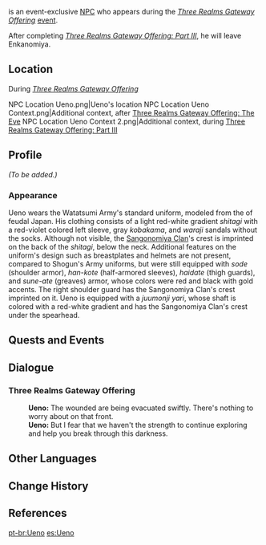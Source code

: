{{Meta
<!-- Remove this template after adding the missing info -->
|missing_NPC_profile  = yes
}}
{{Character Infobox
|image            = NPC Ueno.png
|region           = Inazuma
|location         = Inazuma
|affiliation      = Watatsumi Army
|title            = Swordfish I Provisional Squad Leader
|type             = Event NPC
|voiceEN          = [https://www.eliastoufexis.com/ Elias Toufexis]<ref name="Elias Toufexis">Twitter: [https://twitter.com/EliasToufexis/status/1495168425714323456 EN VA Self Announcement] ([https://archive.ph/Mej10 Archived])</ref>
}}
{{Lang|'''Ueno'''|ja=上野|ja_rm=Ueno}} is an event-exclusive [[NPC]] who appears during the ''[[Three Realms Gateway Offering]]'' [[event]].

After completing ''[[Three Realms Gateway Offering: Part III]]'', he will leave Enkanomiya.

==Location==
;During ''[[Three Realms Gateway Offering]]''
<gallery>
NPC Location Ueno.png|Ueno's location
NPC Location Ueno Context.png|Additional context, after [[Three Realms Gateway Offering: The Eve]]
NPC Location Ueno Context 2.png|Additional context, during [[Three Realms Gateway Offering: Part III]]
</gallery>

==Profile==
<!-- detailed story/lore information goes here -->
''(To be added.)''

===Appearance===
Ueno wears the Watatsumi Army's standard uniform, modeled from the {{Lang|''ashigaru''|ja=足軽}} of feudal Japan. His clothing consists of a light red-white gradient ''shitagi'' with a red-violet colored left sleeve, gray ''kobakama'', and ''waraji'' sandals without the socks. Although not visible, the [[Sangonomiya Clan]]'s crest is imprinted on the back of the ''shitagi'', below the neck. Additional features on the uniform's design such as breastplates and helmets are not present, compared to Shogun's Army uniforms, but were still equipped with ''sode'' (shoulder armor), ''han-kote'' (half-armored sleeves), ''haidate'' (thigh guards), and ''sune-ate'' (greaves) armor, whose colors were red and black with gold accents. The right shoulder guard has the Sangonomiya Clan's crest imprinted on it. Ueno is equipped with a ''juumonji yari'', whose shaft is colored with a red-white gradient and has the Sangonomiya Clan's crest under the spearhead.

==Quests and Events==
{{Quests and Events}}

==Dialogue==
===Three Realms Gateway Offering===
{{Dialogue Start}}
:'''Ueno:''' The wounded are being evacuated swiftly. There's nothing to worry about on that front.
:'''Ueno:''' But I fear that we haven't the strength to continue exploring and help you break through this darkness.
{{Dialogue End}}
<!--
==Trivia==
-->
==Other Languages==
{{Other Languages
|default_hidden = 1
|en      = Ueno
|zhs     = 上野
|zhs_rm  = Shàngyě
|zht     = 上野
|zht_rm  = Shàngyě
|ja      = 上野
|ja_rm   = Ueno
|ko      = //우에노//
|es      = Ueno
|fr      = Ueno
|ru      = Уэно
|th      = Ueno
|vi      = Ueno
|de      = Ueno
|id      = Ueno
|pt      = Ueno
}}

==Change History==
{{Change History|2.5}}

==References==
{{Reflist}}

[[pt-br:Ueno]]
[[es:Ueno]]